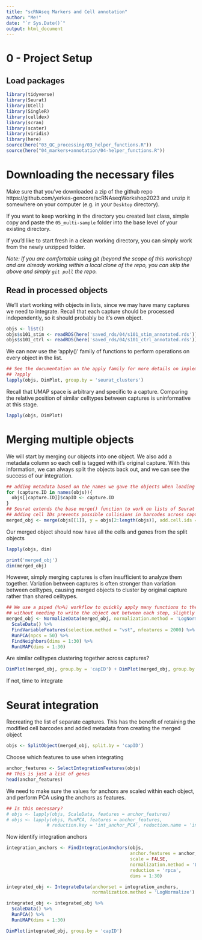 ```yaml
---
title: "scRNAseq Markers and Cell annotation"
author: "Me!"
date: "`r Sys.Date()`"
output: html_document
---
```


# 0 - Project Setup

## Load packages

```r
library(tidyverse)
library(Seurat)
library(UCell)
library(SingleR)
library(celldex)
library(scran)
library(scater)
library(viridis)
library(here)
source(here("03_QC_processing/03_helper_functions.R"))
source(here("04_markers+annotation/04-helper_functions.R"))
```

# Downloading the necessary files

Make sure that you've downloaded a zip of the github repo https://github.com/yerkes-gencore/scRNAseqWorkshop2023 and unzip it somewhere on your computer (e.g. in your `Desktop` directory).

If you want to keep working in the directory you created last class, simple copy and paste the `05_multi-sample` folder into the base level of your existing directory.

If you'd like to start fresh in a clean working directory, you can simply work from the newly unzipped folder.

*Note: If you are comfortable using git (beyond the scope of this workshop) and are already working within a local clone of the repo, you can skip the above and simply `git pull` the repo.*

## Read in processed objects

We'll start working with objects in lists, since we may have many captures we need to integrate.
Recall that each capture should be processed independently, so it should probably be it's own object.

```r
objs <- list()
objs$s101_stim <- readRDS(here('saved_rds/04/s101_stim_annotated.rds'))
objs$s101_ctrl <- readRDS(here('saved_rds/04/s101_ctrl_annotated.rds'))
```

We can now use the 'apply()' family of functions to perform operations on 
every object in the list. 

```r
## See the documentation on the apply family for more details on implementation
## ?apply
lapply(objs, DimPlot, group.by = 'seurat_clusters')
```

Recall that UMAP space is arbitrary and specific to a capture. Comparing
the relative position of similar celltypes between captures is uninformative
at this stage. 

```r
lapply(objs, DimPlot)
```

# Merging multiple objects

We will start by merging our objects into one object. We also add a metadata
column so each cell is tagged with it's original capture. With this information,
we can always split the objects back out, and we can see the success of our 
integration. 

```r
## adding metadata based on the names we gave the objects when loading them
for (capture.ID in names(objs)){
  objs[[capture.ID]]$capID <- capture.ID
}
## Seurat extends the base merge() function to work on lists of Seurat objects
## Adding cell IDs prevents possible collisions in barcodes across captures
merged_obj <- merge(objs[[1]], y = objs[2:length(objs)], add.cell.ids = names(objs))
```

Our merged object should now have all the cells and genes from the split objects

```r
lapply(objs, dim)

print('merged_obj')
dim(merged_obj)
```

However, simply merging captures is often insufficient to analyze them together.
Variation between captures is often stronger than variation between celltypes, 
causing merged objects to cluster by original capture rather than shared celltypes.

```r
## We use a piped (%>%) workflow to quickly apply many functions to the same object
## without needing to write the object out between each step, slightly improving efficiency
merged_obj <- NormalizeData(merged_obj, normalization.method = 'LogNormalize') %>%
  ScaleData() %>%
  FindVariableFeatures(selection.method = "vst", nfeatures = 2000) %>%
  RunPCA(npcs = 50) %>%
  FindNeighbors(dims = 1:30) %>%
  RunUMAP(dims = 1:30)
```

Are similar celltypes clustering together across captures?

```r
DimPlot(merged_obj, group.by = 'capID') + DimPlot(merged_obj, group.by = 'consensus_labels')
```

If not, time to integrate

# Seurat integration

Recreating the list of separate captures. This has the benefit of retaining 
the modified cell barcodes and added metadata from creating the merged object

```r
objs <- SplitObject(merged_obj, split.by = 'capID')
```

Choose which features to use when integrating

```r
anchor_features <- SelectIntegrationFeatures(objs)
## This is just a list of genes
head(anchor_features)
```

We need to make sure the values for anchors are scaled within each object, and
perform PCA using the anchors as features.

```r
## Is this necessary?
# objs <- lapply(objs, ScaleData, features = anchor_features)
# objs <- lapply(objs, RunPCA, features = anchor_features, 
               # reduction.key = 'int_anchor_PCA', reduction.name = 'int_anchor_PCA')
```

Now identify integration anchors

```r
integration_anchors <- FindIntegrationAnchors(objs,
                                              anchor.features = anchor_features,
                                              scale = FALSE,
                                              normalization.method = 'LogNormalize',
                                              reduction = 'rpca',
                                              dims = 1:30)
```

```r
integrated_obj <- IntegrateData(anchorset = integration_anchors,
                                normalization.method = 'LogNormalize')
```

```r
integrated_obj <- integrated_obj %>%
  ScaleData() %>%
  RunPCA() %>%
  RunUMAP(dims = 1:30)
```

```r
DimPlot(integrated_obj, group.by = 'capID')
```


